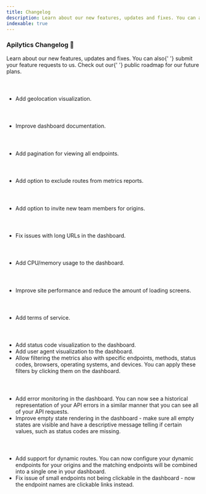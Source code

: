 ```yaml
---
title: Changelog
description: Learn about our new features, updates and fixes. You can also submit your feature requests to us. Check out our public roadmap for our future plans.
indexable: true
---
```


### Apilytics Changelog 📖

<p className="text-xl">
  Learn about our new features, updates and fixes. You can also{' '}
  <Link href={routes.contact}>submit</Link> your feature requests to us. Check out our{' '}
  <ExternalLink href={routes.roadmap}>public roadmap</ExternalLink> for our future plans.
</p>

<br />

##### <Date date="2022-03-17" />

- Add geolocation visualization.

<br />

##### <Date date="2022-03-10" />

- Improve dashboard documentation.

<br />

##### <Date date="2022-03-05" />

- Add pagination for viewing all endpoints.

<br />

##### <Date date="2022-03-02" />

- Add option to exclude routes from metrics reports.

<br />

##### <Date date="2022-02-28" />

- Add option to invite new team members for origins.

<br />

##### <Date date="2022-02-26" />

- Fix issues with long URLs in the dashboard.

<br />

##### <Date date="2022-02-16" />

- Add CPU/memory usage to the dashboard.

<br />

##### <Date date="2022-02-13" />

- Improve site performance and reduce the amount of loading screens.

<br />

##### <Date date="2022-02-12" />

- Add terms of service.

<br />

##### <Date date="2022-02-09" />

- Add status code visualization to the dashboard.
- Add user agent visualization to the dashboard.
- Allow filtering the metrics also with specific endpoints,
  methods, status codes, browsers, operating systems, and devices.
  You can apply these filters by clicking them on the dashboard.

<br />

##### <Date date="2022-01-31" />

- Add error monitoring in the dashboard. You can now see a historical representation of your API
  errors in a similar manner that you can see all of your API requests.
- Improve empty state rendering in the dashboard - make sure all empty states are visible and
  have a descriptive message telling if certain values, such as status codes are missing.

<br />

##### <Date date="2022-01-27" />

- Add support for dynamic routes. You can now configure
  your dynamic endpoints for your origins and the matching
  endpoints will be combined into a single one in your dashboard.
- Fix issue of small endpoints not being clickable in the dashboard - now
  the endpoint names are clickable links instead.
